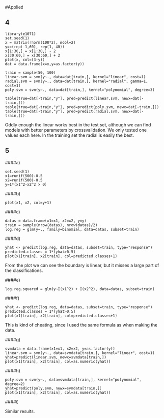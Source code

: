 #Applied

4
---

```
library(e1071)
set.seed(1)
x = matrix(rnorm(100*2), ncol=2)
y=c(rep(-1,60), rep(1, 40))
x[1:30,] = x[1:30,] - 2
x[30:60,] = x[30:60,] + 2
plot(x, col=(3-y))
dat = data.frame(x=x,y=as.factor(y))

train = sample(50, 100)
linear.svm = svm(y~., data=dat[train,], kernel="linear", cost=1)
radial.svm = svm(y~., data=dat[train,], kernel="radial", gamma=1, cost=1)
poly.svm = svm(y~., data=dat[train,], kernel="polynomial", degree=3)

table(true=dat[-train,"y"], pred=predict(linear.svm, newx=dat[-train,]))
table(true=dat[-train,"y"], pred=predict(poly.svm, newx=dat[-train,]))
table(true=dat[-train,"y"], pred=predict(radial.svm, newx=dat[-train,]))
```

Oddly enough the linear works best in the test set, although we can find models with better parameters by crossvalidation. We only tested one values each here. In the training set the radial is easily the best.

5
---

####a)

```
set.seed(1)
x1=runif(500)-0.5
x2=runif(500)-0.5
y=1*(x1^2-x2^2 > 0)
```

####b)

```
plot(x1, x2, col=y+1)
```

####c)

```
datas = data.frame(x1=x1, x2=x2, y=y)
train = sample(nrow(datas), nrow(datas)/2)
log.reg = glm(y~., family=binomial, data=datas, subset=train)
```

####d)

```
yhat <- predict(log.reg, data=datas, subset=train, type="response")
predicted.classes = 1*(yhat>0.5)
plot(x1[train], x2[train], col=predicted.classes+1)
```

From the plot we can see the boundary is linear, but it misses a large part of the classifications.

####e)

```
log.reg.squared = glm(y~I(x1^2) + I(x2^2), data=datas, subset=train)
```

####f)

```
yhat <- predict(log.reg, data=datas, subset=train, type="response")
predicted.classes = 1*(yhat>0.5)
plot(x1[train], x2[train], col=predicted.classes+1)
```

This is kind of cheating, since I used the same formula as when making the data.

####g)

```
svmdata = data.frame(x1=x1, x2=x2, y=as.factor(y))
linear.svm = svm(y~., data=svmdata[train,], kernel="linear", cost=1)
yhat=predict(linear.svm, newx=svmdata[train,])
plot(x1[train], x2[train], col=as.numeric(yhat))
```

####h)

```
poly.svm = svm(y~., data=svmdata[train,], kernel="polynomial", degree=2)
yhat=predict(poly.svm, newx=svmdata[train,])
plot(x1[train], x2[train], col=as.numeric(yhat))
```

####i)

Similar results.